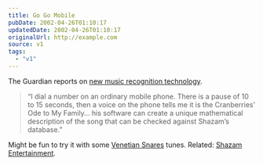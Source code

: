 ```yaml
---
title: Go Go Mobile
pubDate: 2002-04-26T01:10:17
updatedDate: 2002-04-26T01:10:17
originalUrl: http://example.com
source: v1
tags:
  - "v1"
---
```


The Guardian reports on [new music recognition technology][1].

> &#8220;I dial a number on an ordinary mobile phone. There is a pause of 10 to 15 seconds, then a voice on the phone tells me it is the Cranberries&#8217; Ode to My Family&#8230; his software can create a unique mathematical description of the song that can be checked against Shazam&#8217;s database.&#8221;

Might be fun to try it with some [Venetian Snares][2] tunes. Related: [Shazam Entertainment][3].

[1]: http://www.guardian.co.uk/online/story/0,3605,689892,00.html "The Guardian: Heard it thru' the mobile"
[2]: http://www.planet-mu.com/artist21.html "Venetian Snares on Planet-Mu"
[3]: http://www.shazamentertainment.com/ "Shazam Entertainment: developed a service to identify songs from any music source with a mobile phone"
